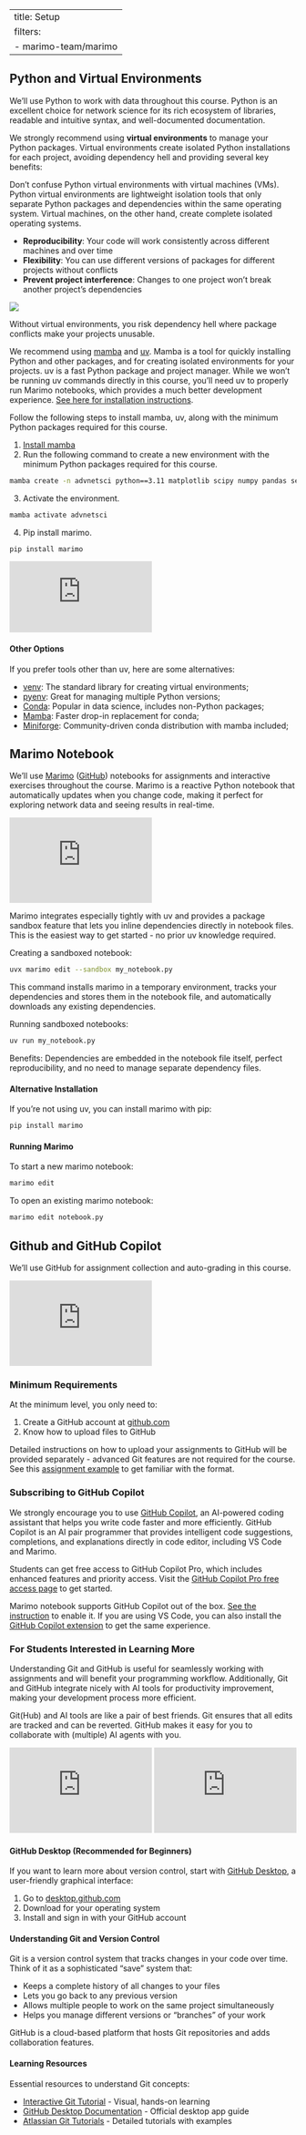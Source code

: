 
---
title: Setup
filters:
    - marimo-team/marimo
---

## Python and Virtual Environments

We'll use Python to work with data throughout this course. Python is an excellent choice for network science for its rich ecosystem of libraries, readable and intuitive syntax, and well-documented documentation.

We strongly recommend using **virtual environments** to manage your Python packages. Virtual environments create isolated Python installations for each project, avoiding dependency hell and providing several key benefits:


::: {.column-margin}

Don't confuse Python virtual environments with virtual machines (VMs). Python virtual environments are lightweight isolation tools that only separate Python packages and dependencies within the same operating system. Virtual machines, on the other hand, create complete isolated operating systems.

:::

- **Reproducibility**: Your code will work consistently across different machines and over time
- **Flexibility**: You can use different versions of packages for different projects without conflicts
- **Prevent project interference**: Changes to one project won't break another project's dependencies

::: {#fig-python-ecosystem}

![](https://cdn-media-1.freecodecamp.org/images/1*i4QK4sSGX7Q4RRgOytkSuw.jpeg)

Without virtual environments, you risk dependency hell where package conflicts make your projects unusable.

:::


We recommend using [mamba](https://mamba.readthedocs.io/) and [uv](https://docs.astral.sh/uv/).
Mamba is a tool for quickly installing Python and other packages, and for creating isolated environments for your projects.
uv is a fast Python package and project manager. While we won't be running uv commands directly in this course, you'll need uv to properly run Marimo notebooks, which provides a much better development experience. [See here for installation instructions](https://docs.astral.sh/uv/getting-started/installation/#installation-methods).

Follow the following steps to install mamba, uv, along with the minimum Python packages required for this course.

1. [Install mamba](https://github.com/conda-forge/miniforge)
2. Run the following command to create a new environment with the minimum Python packages required for this course.

```bash
mamba create -n advnetsci python==3.11 matplotlib scipy numpy pandas seaborn uv
```

3. Activate the environment.

```bash
mamba activate advnetsci
```

4. Pip install marimo.

```bash
pip install marimo
```

::: {.column-margin}

<iframe width="250" height="125" src="https://www.youtube.com/embed/bwRgYxmCqLI?si=-PMkEhKuFW4IyMXW" title="YouTube video player" frameborder="0" allow="accelerometer; autoplay; clipboard-write; encrypted-media; gyroscope; picture-in-picture; web-share" referrerpolicy="strict-origin-when-cross-origin" allowfullscreen></iframe>

:::



#### Other Options

If you prefer tools other than uv, here are some alternatives:

- [venv](https://docs.python.org/3/library/venv.html): The standard library for creating virtual environments;
- [pyenv](https://github.com/pyenv/pyenv): Great for managing multiple Python versions;
- [Conda](https://docs.conda.io/): Popular in data science, includes non-Python packages;
- [Mamba](https://mamba.readthedocs.io/): Faster drop-in replacement for conda;
- [Miniforge](https://github.com/conda-forge/miniforge): Community-driven conda distribution with mamba included;



## Marimo Notebook

We'll use [Marimo](https://marimo.io/) ([GitHub](https://github.com/marimo-team/marimo)) notebooks for assignments and interactive exercises throughout the course. Marimo is a reactive Python notebook that automatically updates when you change code, making it perfect for exploring network data and seeing results in real-time.

::: {.column-margin}

<iframe width="250" height="150" src="https://www.youtube.com/embed/3N6lInzq5MI?si=8WXcexm56zn86WkW" title="YouTube video player" frameborder="0" allow="accelerometer; autoplay; clipboard-write; encrypted-media; gyroscope; picture-in-picture; web-share" referrerpolicy="strict-origin-when-cross-origin" allowfullscreen></iframe>

:::

Marimo integrates especially tightly with uv and provides a package sandbox feature that lets you inline dependencies directly in notebook files. This is the easiest way to get started - no prior uv knowledge required.

Creating a sandboxed notebook:
```bash
uvx marimo edit --sandbox my_notebook.py
```

This command installs marimo in a temporary environment, tracks your dependencies and stores them in the notebook file, and automatically downloads any existing dependencies.

Running sandboxed notebooks:
```bash
uv run my_notebook.py
```

Benefits: Dependencies are embedded in the notebook file itself, perfect reproducibility, and no need to manage separate dependency files.

#### Alternative Installation

If you're not using uv, you can install marimo with pip:
```bash
pip install marimo
```

#### Running Marimo

To start a new marimo notebook:

```bash
marimo edit
```

To open an existing marimo notebook:

```bash
marimo edit notebook.py
```


## Github and GitHub Copilot

We'll use GitHub for assignment collection and auto-grading in this course.

::: {.column-margin}

<iframe width="250" height="150" src="https://www.youtube.com/embed/tRZGeaHPoaw?si=1zN_yNTx7O8bQYJJ" title="YouTube video player" frameborder="0" allow="accelerometer; autoplay; clipboard-write; encrypted-media; gyroscope; picture-in-picture; web-share" referrerpolicy="strict-origin-when-cross-origin" allowfullscreen></iframe>

:::

### Minimum Requirements

At the minimum level, you only need to:

1. Create a GitHub account at [github.com](https://github.com)
2. Know how to upload files to GitHub

Detailed instructions on how to upload your assignments to GitHub will be provided separately - advanced Git features are not required for the course. See this [assignment example](https://github.com/sk-classroom/starter) to get familiar with the format.

### Subscribing to GitHub Copilot

We strongly encourage you to use [GitHub Copilot](https://github.com/features/copilot), an AI-powered coding assistant that helps you write code faster and more efficiently.
GitHub Copilot is an AI pair programmer that provides intelligent code suggestions, completions, and explanations directly in code editor, including VS Code and Marimo.

Students can get free access to GitHub Copilot Pro, which includes enhanced features and priority access. Visit the [GitHub Copilot Pro free access page](https://docs.github.com/en/copilot/how-tos/manage-your-account/get-free-access-to-copilot-pro) to get started.

Marimo notebook supports GitHub Copilot out of the box. [See the instruction](https://docs.marimo.io/guides/editor_features/ai_completion/#github-copilot) to enable it. If you are using VS Code, you can also install the [GitHub Copilot extension](https://marketplace.visualstudio.com/items?itemName=GitHub.copilot) to get the same experience.



### For Students Interested in Learning More {.unnumbered}

Understanding Git and GitHub is useful for seamlessly working with assignments and will benefit your programming workflow. Additionally, Git and GitHub integrate nicely with AI tools for productivity improvement, making your development process more efficient.


::: {.column-margin}

Git(Hub) and AI tools are like a pair of best friends. Git ensures that all edits are tracked and can be reverted. GitHub makes it easy for you to collaborate with (multiple) AI agents with you.


<iframe width="250" height="150" src="https://www.youtube.com/embed/vygKnE5M6as?si=UB54u4asmVzmv9M6" title="YouTube video player" frameborder="0" allow="accelerometer; autoplay; clipboard-write; encrypted-media; gyroscope; picture-in-picture; web-share" referrerpolicy="strict-origin-when-cross-origin" allowfullscreen></iframe>


<iframe width="250" height="150" src="https://www.youtube.com/embed/NKkO8JL6IJg?si=Yv57-uVHLRQrtT5w" title="YouTube video player" frameborder="0" allow="accelerometer; autoplay; clipboard-write; encrypted-media; gyroscope; picture-in-picture; web-share" referrerpolicy="strict-origin-when-cross-origin" allowfullscreen></iframe>
:::


#### GitHub Desktop (Recommended for Beginners)

If you want to learn more about version control, start with [GitHub Desktop](https://desktop.github.com/), a user-friendly graphical interface:

1. Go to [desktop.github.com](https://desktop.github.com/)
2. Download for your operating system
3. Install and sign in with your GitHub account

#### Understanding Git and Version Control

Git is a version control system that tracks changes in your code over time. Think of it as a sophisticated "save" system that:

- Keeps a complete history of all changes to your files
- Lets you go back to any previous version
- Allows multiple people to work on the same project simultaneously
- Helps you manage different versions or "branches" of your work

GitHub is a cloud-based platform that hosts Git repositories and adds collaboration features.

#### Learning Resources

Essential resources to understand Git concepts:

- [Interactive Git Tutorial](https://learngitbranching.js.org/) - Visual, hands-on learning
- [GitHub Desktop Documentation](https://docs.github.com/en/desktop) - Official desktop app guide
- [Atlassian Git Tutorials](https://www.atlassian.com/git/tutorials) - Detailed tutorials with examples

